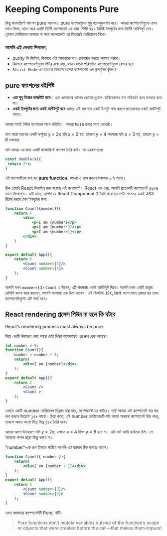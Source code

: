 # Keeping Components Pure

কিছু জাভাস্ক্রিপ্ট ফাংশন pure ফাংশন। pure ফাংশনগুলো শুধু ক্যালকুলেশন করে। আমরা কম্পোনেটগুলো এমন ভাবে লিখব, যাতে করে একটি নির্দিষ্ট কম্পোনেট এর কাজ নির্দিষ্ট হয়। নির্দিষ্ট ইনপুটের জন্য নির্দিষ্ট আউটপুট দেয়। গ্লোবাল ভেরিয়েবল ব্যবহার না করে কম্পোনেন্ট এর ভিতরেই ভেরিয়েবল নিবো।

### আপনি এই লেখায় শিখবেন,

- purity কি জিনিস, কিভাবে এটা আপনাকে বাগ এভোয়েড করতে সাহায্য করবে।
- কিভাবে কম্পোনেন্টগুলো পিউর রাখা যায়, যখন কোনো পরিবর্তনে কম্পোনেন্টগুলো রেন্ডার হবে
- `Strict Mode` এর মাধ্যমে কিভাবে আমরা কম্পোনেন্ট এর ভুলগুলো খুঁজব \

## pure ফাংশনের বইশিষ্ট

- **এরা শুধু নিজের কাজটাই করে।** এরা প্রোগামের আগের কোনো গ্লোবাল ভেরিয়েবলের মান পরিবর্তন করে ব্যবহার করে না।
- **একই ইনপুটের জন্য একই আউটপুট হবে** আমরা এই ফাংশনে একই ইনপুট পাস করলে প্রত্যেকবার একই আউটপুট পাবো।

আমরা সবাই পিউর ফাংশনের সাথে পরিচিত। আমরা `Math` করার সময় দেখেছি।

মনে করো ম্যাথের একটি ফর্মূলাঃ y = 2x
যদি x = 2 হয়, তাহলে y = 4 সবসময়
যদি x = 3 হয়, তাহলে y = 6 সবসময়

যদি আমরা এর জন্য একটি জাভাস্ক্রিপ্ট ফাংশন তৈরি করি। তা এরকম হবেঃ

```js
const double(x){
 return 2*x;
}
```

এই ফাংশনটিকে বলা হয় **pure function**. আমরা ৩ পাস করলে সবসময় ৬ ই পাবো।

ঠিক তেমনি React ডিজাইন করা হয়েছে এই কনসেপ্টে। React ধরে নেয়, আপনি প্রত্যেকটি কম্পোনেন্ট `pure` ভাবে লিখেছেন। এটা মানে, আপনি যে React Component টি তৈরি করেছেন সেটা সবসময় একই JSX রিটার্ন করবে সেম ইনপুটের জন্য।

```jsx
function Count({number}){
    return (
        <div>
            <p>I am {number}</p>
            <p>I am {number*3}</p>
            <p>I am {number+1}</p>
        </div>
    )
}

export default App(){
    return (
        <Count number={3}/>
        <Count number={4}>
    );
}
```

আপনি যখন `number={3}` `Count` এ দিবেন, এটি সবসময় একই আউটপুট দিবে। আপনি যখন একটি রান্নার রেসিপি ফলো করে করবেন, আপনি সবসময় এক ডিস পাবেন। এই ডিসটাই `JSX`, রিয়াক্ট অ্যাপ যখন রেন্ডায় হয় তখন কম্পোনেন্টগুলো এটি সার্ভ করে।

## React rendering প্রসেস পিউর না হলে কি ঘটবে

React’s rendering process must always be pure.

নিচে একটি উদাহরণ দেয়া আছে যেটা পিউর কম্পোনেন্ট এর রুল ব্রেক করেছে।

```jsx
let number = 0;
function Count(){
    number = number + 1;
    return(
        <div>I am {number}</div>
    );
}
export default App(){
    return (
        <Count />
        <Count >
    );
}
```

এখানে একটি number ভেরিয়েবল ডিক্লার করা হয়ে, কম্পোনেন্ট এর বাইরে। তাই আমরা এই কম্পোনেন্ট বার বার কল করলে ডিফ্রেন্ট `jsx` পাবো। চিন্তা করো, এই number ভেরিয়েবলটি যদি আরো অন্যান্য কম্পোনেন্ট রিড করে, তাহলে আরও কতো ভিন্ন ভিন্ন `jsx` তৈরি হবে।

আমরা আগে উদাহরণে যদি y = 2x; এখানে x = 4 দিলে y = 8 হবে না। এটা যদি আমি কাউকে বলি। সে আমাকে পাগল ছাড়া কিছু বলবে না।

"number"-কে প্রপ হিসাবে পাঠিয়ে আপনি এই ব্যাপার ঠিক করতে পারেন।

```jsx
function Count({ number }){
    return(
        <div>I am {number + 1}</div>
    );
}
export default App(){
    return (
        <Count number={3}/>
        <Count number={4}>
    );
}
```

এখন আমাদের কম্পোনেন্টটি Pure. খাঁটি।

> Pure functions don’t mutate variables outside of the function’s scope or objects that were created before the call—that makes them impure!


<GiscusComments
  repo="codedbyMojnu/react-bangla-tutorial"
  repoId="R_kgDOLDE87Q"
  category="General"
  categoryId="DIC_kwDOLDE87c4CtCIY"
  mapping="pathname"
  inputPosition="top"
  theme="preferred_color_scheme"
  lang="en"
/>
